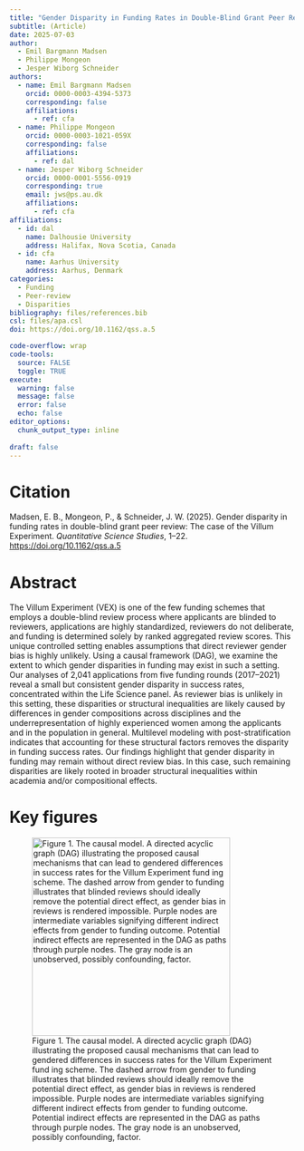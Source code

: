 ```yaml
---
title: "Gender Disparity in Funding Rates in Double-Blind Grant Peer Review: The Case of the Villum Experiment"
subtitle: (Article)
date: 2025-07-03
author:
  - Emil Bargmann Madsen
  - Philippe Mongeon
  - Jesper Wiborg Schneider
authors:
  - name: Emil Bargmann Madsen 
    orcid: 0000-0003-4394-5373
    corresponding: false
    affiliations: 
      - ref: cfa
  - name: Philippe Mongeon
    orcid: 0000-0003-1021-059X
    corresponding: false
    affiliations:
      - ref: dal
  - name: Jesper Wiborg Schneider
    orcid: 0000-0001-5556-0919
    corresponding: true
    email: jws@ps.au.dk
    affiliations: 
      - ref: cfa
affiliations:
  - id: dal
    name: Dalhousie University
    address: Halifax, Nova Scotia, Canada
  - id: cfa
    name: Aarhus University
    address: Aarhus, Denmark
categories: 
  - Funding
  - Peer-review
  - Disparities
bibliography: files/references.bib
csl: files/apa.csl
doi: https://doi.org/10.1162/qss.a.5

code-overflow: wrap
code-tools: 
  source: FALSE
  toggle: TRUE
execute:
  warning: false
  message: false
  error: false
  echo: false
editor_options: 
  chunk_output_type: inline
  
draft: false
---
```


# Citation

Madsen, E. B., Mongeon, P., & Schneider, J. W. (2025). Gender disparity in funding rates in double-blind grant peer review: The case of the Villum Experiment. *Quantitative Science Studies*, 1–22. <https://doi.org/10.1162/qss.a.5>

# Abstract

The Villum Experiment (VEX) is one of the few funding schemes that employs a double-blind review process where applicants are blinded to reviewers, applications are highly standardized, reviewers do not deliberate, and funding is determined solely by ranked aggregated review scores. This unique controlled setting enables assumptions that direct reviewer gender bias is highly unlikely. Using a causal framework (DAG), we examine the extent to which gender disparities in funding may exist in such a setting. Our analyses of 2,041 applications from five funding rounds (2017–2021) reveal a small but consistent gender disparity in success rates, concentrated within the Life Science panel. As reviewer bias is unlikely in this setting, these disparities or structural inequalities are likely caused by differences in gender compositions across disciplines and the underrepresentation of highly experienced women among the applicants and in the population in general. Multilevel modeling with post-stratification indicates that accounting for these structural factors removes the disparity in funding success rates. Our findings highlight that gender disparity in funding may remain without direct review bias. In this case, such remaining disparities are likely rooted in broader structural inequalities within academia and/or compositional effects.

# Key figures

![Figure 1. The causal model. A directed acyclic graph (DAG) illustrating the proposed causal mechanisms that can lead to gendered differences in success rates for the Villum Experiment fund ing scheme. The dashed arrow from gender to funding illustrates that blinded reviews should ideally remove the potential direct effect, as gender bias in reviews is rendered impossible. Purple nodes are intermediate variables signifying different indirect effects from gender to funding outcome. Potential indirect effects are represented in the DAG as paths through purple nodes. The gray node is an unobserved, possibly confounding, factor.](images/clipboard-1547904559.png){fig-align="center" width="350"}
